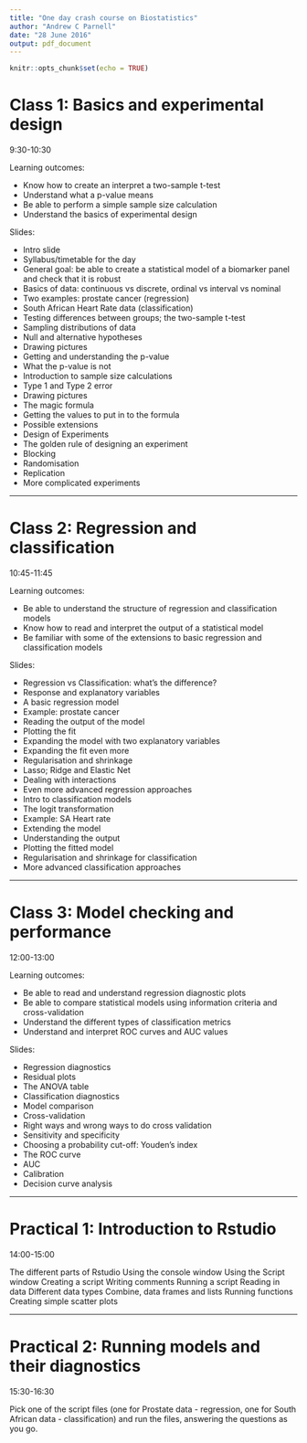 ```yaml
---
title: "One day crash course on Biostatistics"
author: "Andrew C Parnell"
date: "28 June 2016"
output: pdf_document
---
```


```r
knitr::opts_chunk$set(echo = TRUE)
```

# Class 1: Basics and experimental design
9:30-10:30

Learning outcomes:

- Know how to create an interpret a two-sample t-test
- Understand what a p-value means
- Be able to perform a simple sample size calculation
- Understand the basics of experimental design

Slides:

- Intro slide
- Syllabus/timetable for the day
- General goal: be able to create a statistical model of a biomarker panel and check that it is robust
- Basics of data: continuous vs discrete, ordinal vs interval vs nominal
- Two examples: prostate cancer (regression)
- South African Heart Rate data (classification)
- Testing differences between groups; the two-sample t-test
- Sampling distributions of data
- Null and alternative hypotheses
- Drawing pictures
- Getting and understanding the p-value
- What the p-value is not
- Introduction to sample size calculations
- Type 1 and Type 2 error
- Drawing pictures
- The magic formula
- Getting the values to put in to the formula
- Possible extensions
- Design of Experiments
- The golden rule of designing an experiment
- Blocking
- Randomisation
- Replication
- More complicated experiments

------

# Class 2: Regression and classification
10:45-11:45

Learning outcomes:

- Be able to understand the structure of regression and classification models
- Know how to read and interpret the output of a statistical model
- Be familiar with some of the extensions to basic regression and classification models

Slides:

- Regression vs Classification: what’s the difference?
- Response and explanatory variables
- A basic regression model
- Example: prostate cancer
- Reading the output of the model
- Plotting the fit
- Expanding the model with two explanatory variables
- Expanding the fit even more
- Regularisation and shrinkage
- Lasso; Ridge and Elastic Net
- Dealing with interactions
- Even more advanced regression approaches
- Intro to classification models
- The logit transformation
- Example: SA Heart rate
- Extending the model
- Understanding the output
- Plotting the fitted model
- Regularisation and shrinkage for classification
- More advanced classification approaches

------

# Class 3: Model checking and performance
12:00-13:00

Learning outcomes:

- Be able to read and understand regression diagnostic plots
- Be able to compare statistical models using information criteria and cross-validation
- Understand the different types of classification metrics
- Understand and interpret ROC curves and AUC values

Slides:

- Regression diagnostics
- Residual plots
- The ANOVA table
- Classification diagnostics
- Model comparison
- Cross-validation
- Right ways and wrong ways to do cross validation
- Sensitivity and specificity
- Choosing a probability cut-off: Youden’s index
- The ROC curve
- AUC
- Calibration
- Decision curve analysis

------

# Practical 1: Introduction to Rstudio
14:00-15:00

The different parts of Rstudio
Using the console window
Using the Script window
Creating a script
Writing comments
Running a script
Reading in data
Different data types
Combine, data frames and lists
Running functions
Creating simple scatter plots

------

# Practical 2: Running models and their diagnostics
15:30-16:30

Pick one of the script files (one for Prostate data - regression, one for South African data - classification) and run the files, answering the questions as you go.

